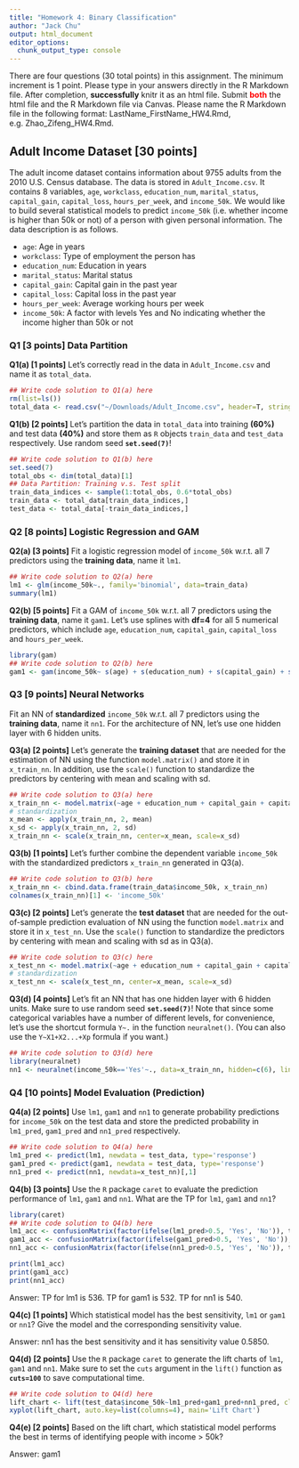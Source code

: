 ```yaml
---
title: "Homework 4: Binary Classification"
author: "Jack Chu"
output: html_document
editor_options: 
  chunk_output_type: console
---
```


There are four questions (30 total points) in this assignment. The minimum increment is 1 point. Please type in your answers directly in the R Markdown file. After completion, **successfully** knitr it as an html file. Submit <span style="color:red">**both**</span> the html file and the R Markdown file via Canvas. Please name the R Markdown file in the following format: LastName_FirstName_HW4.Rmd, e.g. Zhao_Zifeng_HW4.Rmd.


## Adult Income Dataset [30 points]
The adult income dataset contains information about 9755 adults from the 2010 U.S. Census database. The data is stored in `Adult_Income.csv`. It contains 8 variables, `age`, `workclass`, `education_num`, `marital_status`, `capital_gain`, `capital_loss`, `hours_per_week`, and `income_50k`. We would like to build several statistical models to predict `income_50k` (i.e. whether income is higher than 50k or not) of a person with given personal information. The data description is as follows.

+ `age`: Age in years
+ `workclass`: Type of employment the person has
+ `education_num`: Education in years
+ `marital_status`: Marital status
+ `capital_gain`: Capital gain in the past year
+ `capital_loss`: Capital loss in the past year
+ `hours_per_week`: Average working hours per week
+ `income_50k`: A factor with levels Yes and No indicating whether the income higher than 50k or not


###  **Q1 [3 points]** Data Partition
**Q1(a) [1 points]**
Let's correctly read in the data in `Adult_Income.csv` and name it as `total_data`. 
```r
## Write code solution to Q1(a) here
rm(list=ls())
total_data <- read.csv("~/Downloads/Adult_Income.csv", header=T, stringsAsFactors=T)
```


**Q1(b) [2 points]**
Let's partition the data in `total_data` into training **(60%)** and test data **(40%)** and store them as `R` objects `train_data` and `test_data` respectively. Use random seed **`set.seed(7)`**!
```r
## Write code solution to Q1(b) here
set.seed(7)
total_obs <- dim(total_data)[1]
## Data Partition: Training v.s. Test split
train_data_indices <- sample(1:total_obs, 0.6*total_obs)
train_data <- total_data[train_data_indices,]
test_data <- total_data[-train_data_indices,]
```


### **Q2 [8 points]** Logistic Regression and GAM
**Q2(a) [3 points]**
Fit a logistic regression model of `income_50k` w.r.t. all 7 predictors using the **training data**, name it `lm1`.
```r
## Write code solution to Q2(a) here
lm1 <- glm(income_50k~., family='binomial', data=train_data)
summary(lm1)
```


**Q2(b) [5 points]**
Fit a GAM of `income_50k` w.r.t. all 7 predictors using the **training data**, name it `gam1`. Let's use splines with **df=4** for all 5 numerical predictors, which include `age`, `education_num`, `capital_gain`, `capital_loss` and `hours_per_week`.
```r
library(gam)
## Write code solution to Q2(b) here
gam1 <- gam(income_50k~ s(age) + s(education_num) + s(capital_gain) + s(capital_loss) + s(hours_per_week)+workclass+marital_status, family='binomial', data=train_data)
```


### **Q3 [9 points]** Neural Networks
Fit an NN of **standardized** `income_50k` w.r.t. all 7 predictors using the **training data**, name it `nn1`. For the architecture of NN, let's use one hidden layer with 6 hidden units.

**Q3(a) [2 points]**
Let's generate the **training dataset** that are needed for the estimation of NN using the function `model.matrix()` and store it in `x_train_nn`. In addition, use the `scale()` function to standardize the predictors by centering with mean and scaling with sd.
```r
## Write code solution to Q3(a) here
x_train_nn <- model.matrix(~age + education_num + capital_gain + capital_loss + hours_per_week + workclass+ marital_status, data=train_data)[,-1]
# standardization
x_mean <- apply(x_train_nn, 2, mean)
x_sd <- apply(x_train_nn, 2, sd)
x_train_nn <- scale(x_train_nn, center=x_mean, scale=x_sd)
```


**Q3(b) [1 points]**
Let's further combine the dependent variable `income_50k` with the standardized predictors `x_train_nn` generated in Q3(a).
```r
## Write code solution to Q3(b) here
x_train_nn <- cbind.data.frame(train_data$income_50k, x_train_nn)
colnames(x_train_nn)[1] <- 'income_50k'
```


**Q3(c) [2 points]**
Let's generate the **test dataset** that are needed for the out-of-sample prediction evaluation of NN using the function `model.matrix` and store it in `x_test_nn`. Use the `scale()` function to standardize the predictors by centering with mean and scaling with sd as in Q3(a).
```r
## Write code solution to Q3(c) here
x_test_nn <- model.matrix(~age + education_num + capital_gain + capital_loss + hours_per_week + workclass+ marital_status, data=test_data)[,-1]
# standardization
x_test_nn <- scale(x_test_nn, center=x_mean, scale=x_sd)
```


**Q3(d) [4 points]**
Let's fit an NN that has one hidden layer with 6 hidden units. Make sure to use random seed **`set.seed(7)`**! Note that since some categorical variables have a number of different levels, for convenience, let's use the shortcut formula `Y~.` in the function `neuralnet()`. (You can also use the `Y~X1+X2...+Xp` formula if you want.)
```r
## Write code solution to Q3(d) here
library(neuralnet)
nn1 <- neuralnet(income_50k=='Yes'~., data=x_train_nn, hidden=c(6), linear.output=F)
```


### **Q4 [10 points]** Model Evaluation (Prediction)
**Q4(a) [2 points]**
Use `lm1`, `gam1` and `nn1` to generate probability predictions for `income_50k` on the test data and store the predicted probability in `lm1_pred`, `gam1_pred` and `nn1_pred` respectively.
```r
## Write code solution to Q4(a) here
lm1_pred <- predict(lm1, newdata = test_data, type='response')
gam1_pred <- predict(gam1, newdata = test_data, type='response')
nn1_pred <- predict(nn1, newdata=x_test_nn)[,1]
```


**Q4(b) [3 points]**
Use the `R` package `caret` to evaluate the prediction performance of `lm1`, `gam1` and `nn1`. What are the TP for `lm1`, `gam1` and `nn1`?
```r
library(caret)
## Write code solution to Q4(b) here
lm1_acc <- confusionMatrix(factor(ifelse(lm1_pred>0.5, 'Yes', 'No')), test_data$income_50k, positive='Yes')
gam1_acc <- confusionMatrix(factor(ifelse(gam1_pred>0.5, 'Yes', 'No')), test_data$income_50k, positive='Yes')
nn1_acc <- confusionMatrix(factor(ifelse(nn1_pred>0.5, 'Yes', 'No')), test_data$income_50k, positive='Yes')

print(lm1_acc)
print(gam1_acc)
print(nn1_acc)
```

Answer: TP for lm1 is 536. TP for gam1 is 532. TP for nn1 is 540.  


**Q4(c) [1 points]**
Which statistical model has the best sensitivity, `lm1` or `gam1` or `nn1`? Give the model and the corresponding sensitivity value.

Answer: 
nn1 has the best sensitivity and it has sensitivity value 0.5850.

**Q4(d) [2 points]**
Use the `R` package `caret` to generate the lift charts of `lm1`, `gam1` and `nn1`. Make sure to set the `cuts` argument in the `lift()` function as **`cuts=100`** to save computational time.
```r
## Write code solution to Q4(d) here
lift_chart <- lift(test_data$income_50k~lm1_pred+gam1_pred+nn1_pred, class='Yes')
xyplot(lift_chart, auto.key=list(columns=4), main='Lift Chart')
```


**Q4(e) [2 points]**
Based on the lift chart, which statistical model performs the best in terms of identifying people with income > 50k?

Answer:
gam1

